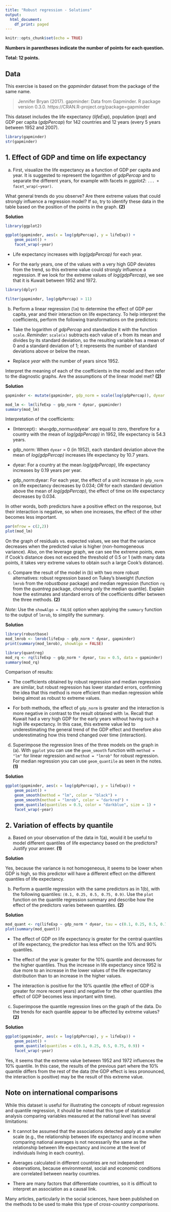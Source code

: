 ---
title: "Robust regression - Solutions"
output:
  html_document:
    df_print: paged
---

```{r setup, include=FALSE}
knitr::opts_chunk$set(echo = TRUE)
```

**Numbers in parentheses indicate the number of points for each question.**

**Total: 12 points.**

## Data

This exercise is based on the *gapminder* dataset from the package of the same name.

> Jennifer Bryan (2017). gapminder: Data from Gapminder. R package version 0.3.0. https://CRAN.R-project.org/package=gapminder

This dataset includes the life expectancy (*lifeExp*), population (*pop*) and GDP per capita (*gdpPercap*) for 142 countries and 12 years (every 5 years between 1952 and 2007).

```{r, warning = FALSE, message = FALSE}
library(gapminder)
str(gapminder)
```

## 1. Effect of GDP and time on life expectancy

a) First, visualize the life expectancy as a function of GDP per capita and year. It is suggested to represent the logarithm of *gdpPercap* and to separate the different years, for example with facets in *ggplot2*: `... + facet_wrap(~year)`.

What general trends do you observe? Are there extreme values that could strongly influence a regression model? If so, try to identify these data in the table based on the position of the points in the graph. **(2)**

**Solution**

```{r, message = FALSE, warning = FALSE}
library(ggplot2)

ggplot(gapminder, aes(x = log(gdpPercap), y = lifeExp)) +
    geom_point() +
    facet_wrap(~year)
```

- Life expectancy increases with *log(gdpPercap)* for each year.

- For the early years, one of the values with a very high GDP deviates from the trend, so this extreme value could strongly influence a regression. If we look for the extreme values of *log(gdpPercap)*, we see that it is Kuwait between 1952 and 1972.

```{r, message = FALSE, warning = FALSE}
library(dplyr)

filter(gapminder, log(gdpPercap) > 11)
```


b) Perform a linear regression (`lm`) to determine the effect of GDP per capita, year and their interaction on life expectancy. To help interpret the coefficients, perform the following transformations on the predictors:

- Take the logarithm of *gdpPercap* and standardize it with the function `scale`. *Reminder*: `scale(x)` subtracts each value of `x` from its mean and divides by its standard deviation, so the resulting variable has a mean of 0 and a standard deviation of 1; it represents the number of standard deviations above or below the mean.

- Replace *year* with the number of years since 1952.

Interpret the meaning of each of the coefficients in the model and then refer to the diagnostic graphs. Are the assumptions of the linear model met? **(2)**

**Solution**

```{r}
gapminder <- mutate(gapminder, gdp_norm = scale(log(gdpPercap)), dyear = year - 1952)

mod_lm <- lm(lifeExp ~ gdp_norm * dyear, gapminder)
summary(mod_lm)
```

Interpretation of the coefficients:

- (Intercept)`: When `gdp_norm` and `dyear` are equal to zero, therefore for a country with the mean of *log(gdpPercap)* in 1952, life expectancy is 54.3 years.

- gdp_norm: When `dyear` = 0 (in 1952), each standard deviation above the mean of *log(gdpPercap)* increases life expectancy by 10.7 years.

- dyear: For a country at the mean *log(gdpPercap)*, life expectancy increases by 0.19 years per year.

- gdp_norm:dyear: For each year, the effect of a unit increase in `gdp_norm` on life expectancy decreases by 0.034; *OR* for each standard deviation above the mean of *log(gdpPercap)*, the effect of time on life expectancy decreases by 0.034.

In other words, both predictors have a positive effect on the response, but their interaction is negative, so when one increases, the effect of the other becomes less important.

```{r}
par(mfrow = c(2,2))
plot(mod_lm)
```

On the graph of residuals vs. expected values, we see that the variance decreases when the predicted value is higher (non-homogeneous variance). Also, on the leverage graph, we can see the extreme points, even if Cook's distance does not exceed the threshold of 0.5 or 1 (with many data points, it takes very extreme values to obtain such a large Cook's distance).


c) Compare the result of the model in (b) with two more robust alternatives: robust regression based on Tukey's biweight (function `lmrob` from the *robustbase* package) and median regression (function `rq` from the *quantreg* package, choosing only the median quantile). Explain how the estimates and standard errors of the coefficients differ between the three methods. **(2)**

*Note*: Use the `showAlgo = FALSE` option when applying the `summary` function to the output of `lmrob`, to simplify the summary.

**Solution**

```{r, message = FALSE, warning = FALSE}
library(robustbase)
mod_lmrob <- lmrob(lifeExp ~ gdp_norm * dyear, gapminder)
print(summary(mod_lmrob), showAlgo = FALSE) 

library(quantreg)
mod_rq <- rq(lifeExp ~ gdp_norm * dyear, tau = 0.5, data = gapminder)
summary(mod_rq)
```

Comparison of results:

- The coefficients obtained by robust regression and median regression are similar, but robust regression has lower standard errors, confirming the idea that this method is more efficient than median regression while being almost as robust to extreme values.

- For both methods, the effect of `gdp_norm` is greater and the interaction is more negative in contrast to the result obtained with `lm`. Recall that Kuwait had a very high GDP for the early years without having such a high life expectancy. In this case, this extreme value led to underestimating the general trend of the GDP effect and therefore also underestimating how this trend changed over time (interaction).


(d) Superimpose the regression lines of the three models on the graph in (a). With `ggplot` you can use the `geom_smooth` function with `method = "lm"` for linear regression and `method = "lmrob"` for robust regression. For median regression you can use `geom_quantile` as seen in the notes. **(1)**

**Solution**

```{r, message = FALSE}
ggplot(gapminder, aes(x = log(gdpPercap), y = lifeExp)) +
    geom_point() +
    geom_smooth(method = "lm", color = "black") +
    geom_smooth(method = "lmrob", color = "darkred") +
    geom_quantile(quantiles = 0.5, color = "darkblue", size = 1) +
    facet_wrap(~year)
```

## 2. Variation of effects by quantile

a) Based on your observation of the data in 1(a), would it be useful to model different quantiles of life expectancy based on the predictors? Justify your answer. **(1)**

**Solution**

Yes, because the variance is not homogeneous, it seems to be lower when GDP is high, so this predictor will have a different effect on the different quantiles of life expectancy.


b) Perform a quantile regression with the same predictors as in 1(b), with the following quantiles: `(0.1, 0.25, 0.5, 0.75, 0.9)`. Use the `plot` function on the quantile regression summary and describe how the effect of the predictors varies between quantiles. **(2)**

**Solution**

```{r, warning = FALSE}
mod_quant <- rq(lifeExp ~ gdp_norm * dyear, tau = c(0.1, 0.25, 0.5, 0.75, 0.9), data = gapminder)
plot(summary(mod_quant))
```

- The effect of GDP on life expectancy is greater for the central quantiles of life expectancy, the predictor has less effect on the 10% and 90% quantiles.

- The effect of the year is greater for the 10% quantile and decreases for the higher quantiles. Thus the increase in life expectancy since 1952 is due more to an increase in the lower values of the life expectancy distribution than to an increase in the higher values.

- The interaction is positive for the 10% quantile (the effect of GDP is greater for more recent years) and negative for the other quantiles (the effect of GDP becomes less important with time).


c) Superimpose the quantile regression lines on the graph of the data. Do the trends for each quantile appear to be affected by extreme values? **(2)**

**Solution**

```{r, message = FALSE}
ggplot(gapminder, aes(x = log(gdpPercap), y = lifeExp)) +
    geom_point() +
    geom_quantile(quantiles = c(0.1, 0.25, 0.5, 0.75, 0.9)) +
    facet_wrap(~year)
```

Yes, it seems that the extreme value between 1952 and 1972 influences the 10% quantile. In this case, the results of the previous part where the 10% quantile differs from the rest of the data (the GDP effect is less pronounced, the interaction is positive) may be the result of this extreme value.


## Note on international comparisons

While this dataset is useful for illustrating the concepts of robust regression and quantile regression, it should be noted that this type of statistical analysis comparing variables measured at the national level has several limitations:

- It cannot be assumed that the associations detected apply at a smaller scale (e.g., the relationship between life expectancy and income when comparing national averages is not necessarily the same as the relationship between life expectancy and income at the level of individuals living in each country).

- Averages calculated in different countries are not independent observations, because environmental, social and economic conditions are correlated between nearby countries.

- There are many factors that differentiate countries, so it is difficult to interpret an association as a causal link.

Many articles, particularly in the social sciences, have been published on the methods to be used to make this type of *cross-country comparisons*.







